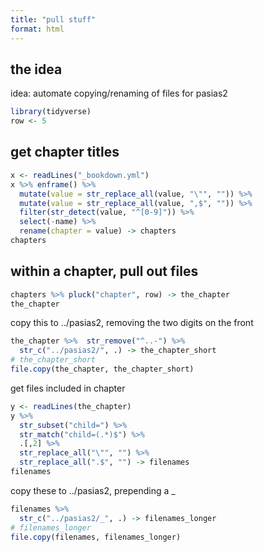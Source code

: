 ```yaml
---
title: "pull stuff"
format: html
---
```


## the idea

idea: automate copying/renaming of files for pasias2

```r
library(tidyverse)
row <- 5
```


## get chapter titles

```r
x <- readLines("_bookdown.yml")
x %>% enframe() %>% 
  mutate(value = str_replace_all(value, "\"", "")) %>% 
  mutate(value = str_replace_all(value, ",$", "")) %>% 
  filter(str_detect(value, "^[0-9]")) %>% 
  select(-name) %>% 
  rename(chapter = value) -> chapters
chapters
```

## within a chapter, pull out files

```r

chapters %>% pluck("chapter", row) -> the_chapter
the_chapter
```

copy this to ../pasias2, removing the two digits on the front

```r
the_chapter %>%  str_remove("^..-") %>% 
  str_c("../pasias2/", .) -> the_chapter_short
# the_chapter_short
file.copy(the_chapter, the_chapter_short)
```





get files included in chapter

```r
y <- readLines(the_chapter)
y %>% 
  str_subset("child=") %>% 
  str_match("child=(.*)$") %>% 
  .[,2] %>% 
  str_replace_all("\"", "") %>% 
  str_replace_all(".$", "") -> filenames
filenames
```

copy these to ../pasias2, prepending a _

```r
filenames %>% 
  str_c("../pasias2/_", .) -> filenames_longer
# filenames_longer
file.copy(filenames, filenames_longer)
```

